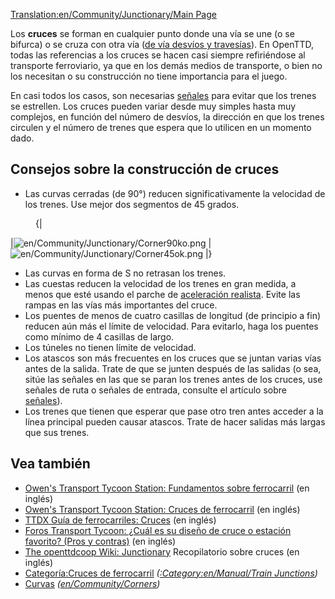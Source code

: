 [[Translation:en/Community/Junctionary/Main Page]]
{{es/Community/Junctionary/Menú de Cruces}}{{es/Tabla de contenido}}

Los '''cruces''' se forman en cualquier punto donde una vía se une (o se bifurca) o se cruza con otra vía ([https://www.wikipedia.org/wiki/es:aparato de vía desvíos y travesías]). En OpenTTD, todas las referencias a los cruces se hacen casi siempre refiriéndose al transporte ferroviario, ya que en los demás medios de transporte, o bien no los necesitan o su construcción no tiene importancia para el juego.

En casi todos los casos, son necesarias [[es/Manual/Señales|señales]] para evitar que los trenes se estrellen. Los cruces pueden variar desde muy simples hasta muy complejos, en función del número de desvíos, la dirección en que los trenes circulen y el número de trenes que espera que lo utilicen en un momento dado.

==Consejos sobre la construcción de cruces==
* Las curvas cerradas (de 90&deg;) reducen significativamente la velocidad de los trenes. Use mejor dos segmentos de 45 grados.
:{|
|[[File:en/Community/Junctionary/Corner90ko.png]]
|[[File:en/Community/Junctionary/Corner45ok.png]]
|}
* Las curvas en forma de S no retrasan los trenes.
* Las cuestas reducen la velocidad de los trenes en gran medida, a menos que esté usando el parche de [[es/Archive/Manual/Settings/Aceleración realista|aceleración realista]]. Evite las rampas en las vías más importantes del cruce.
* Los puentes de menos de cuatro casillas de longitud (de principio a fin) reducen aún más el límite de velocidad. Para evitarlo, haga los puentes como mínimo de 4 casillas de largo.
* Los túneles no tienen límite de velocidad.
* Los atascos son más frecuentes en los cruces que se juntan varias vías antes de la salida. Trate de que se junten después de las salidas (o sea, sitúe las señales en las que se paran los trenes antes de los cruces, use señales de ruta o señales de entrada, consulte el artículo sobre [[es/Manual/Señales|señales]]).
* Los trenes que tienen que esperar que pase otro tren antes acceder a la línea principal pueden causar atascos. Trate de hacer salidas más largas que sus trenes.

==Vea también==
* [http://www.transporttycoon.net/rail Owen's Transport Tycoon Station: Fundamentos sobre ferrocarril] (en inglés)
* [http://www.transporttycoon.net/junctions Owen's Transport Tycoon Station: Cruces de ferrocarril] (en inglés)
* [http://uwe.s2000.ws/ttdx/network/junctions.php?lang=en TTDX Guía de ferrocarriles: Cruces] (en inglés)
* [http://www.tt-forums.net/viewtopic.php?p=251709#251709 Foros Transport Tycoon: ¿Cuál es su diseño de cruce o estación favorito? (Pros y contras)] (en inglés)
* [http://wiki.openttdcoop.org/Junctionary The openttdcoop Wiki: Junctionary] Recopilatorio sobre cruces (en inglés)
* [[:Category:es/Community/Junctionary/Cruces de ferrocarril|Categoría:Cruces de ferrocarril]] ''([[:Category:en/Manual/Train Junctions]])''
* [[es/Community/Curvas|Curvas]] ''([[en/Community/Corners]])''